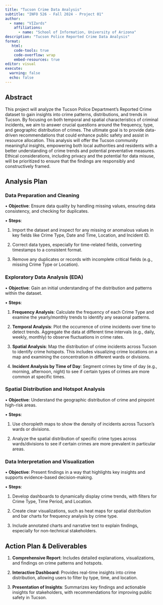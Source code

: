 ```yaml
---
title: "Tucson Crime Data Analysis"
subtitle: "INFO 526 - Fall 2024 - Project 01"
author: 
  - name: "VIZards"
    affiliations:
      - name: "School of Information, University of Arizona"
description: "Tucson Police Reported Crime Data Analysis"
format:
   html:
    code-tools: true
    code-overflow: wrap
    embed-resources: true
editor: visual
execute:
  warning: false
  echo: false
---
```


## Abstract

This project will analyze the Tucson Police Department’s Reported Crime dataset to gain insights into crime patterns, distributions, and trends in Tucson. By focusing on both temporal and spatial characteristics of criminal incidents, we aim to answer crucial questions around the frequency, type, and geographic distribution of crimes. The ultimate goal is to provide data-driven recommendations that could enhance public safety and assist in resource allocation. This analysis will offer the Tucson community meaningful insights, empowering both local authorities and residents with a better understanding of crime trends and potential preventative measures. Ethical considerations, including privacy and the potential for data misuse, will be prioritized to ensure that the findings are responsibly and constructively framed.

## Analysis Plan

### **Data Preparation and Cleaning**

• **Objective**: Ensure data quality by handling missing values, ensuring data consistency, and checking for duplicates.

• **Steps**:

1.  Import the dataset and inspect for any missing or anomalous values in key fields like Crime Type, Date and Time, Location, and Incident ID.

2.  Correct data types, especially for time-related fields, converting timestamps to a consistent format.

3.  Remove any duplicates or records with incomplete critical fields (e.g., missing Crime Type or Location).

### **Exploratory Data Analysis (EDA)**

• **Objective**: Gain an initial understanding of the distribution and patterns within the dataset.

• **Steps**:

1.  **Frequency Analysis**: Calculate the frequency of each Crime Type and examine the yearly/monthly trends to identify any seasonal patterns.

2.  **Temporal Analysis**: Plot the occurrence of crime incidents over time to detect trends. Aggregate the data at different time intervals (e.g., daily, weekly, monthly) to observe fluctuations in crime rates.

3.  **Spatial Analysis**: Map the distribution of crime incidents across Tucson to identify crime hotspots. This includes visualizing crime locations on a map and examining the concentration in different wards or divisions.

4.  **Incident Analysis by Time of Day**: Segment crimes by time of day (e.g., morning, afternoon, night) to see if certain types of crimes are more common at specific times.

### **Spatial Distribution and Hotspot Analysis**

• **Objective**: Understand the geographic distribution of crime and pinpoint high-risk areas.

• **Steps**:

1.  Use choropleth maps to show the density of incidents across Tucson’s wards or divisions.

2.  Analyze the spatial distribution of specific crime types across wards/divisions to see if certain crimes are more prevalent in particular areas.

### **Data Interpretation and Visualization**

• **Objective**: Present findings in a way that highlights key insights and supports evidence-based decision-making.

• **Steps**:

1.  Develop dashboards to dynamically display crime trends, with filters for Crime Type, Time Period, and Location.

2.  Create clear visualizations, such as heat maps for spatial distribution and bar charts for frequency analysis by crime type.

3.  Include annotated charts and narrative text to explain findings, especially for non-technical stakeholders.

## Action Plan & Deliverables

1.  **Comprehensive Report**: Includes detailed explanations, visualizations, and findings on crime patterns and hotspots.

2.  **Interactive Dashboard**: Provides real-time insights into crime distribution, allowing users to filter by type, time, and location.

3.  **Presentation of Insights**: Summarizes key findings and actionable insights for stakeholders, with recommendations for improving public safety in Tucson.
